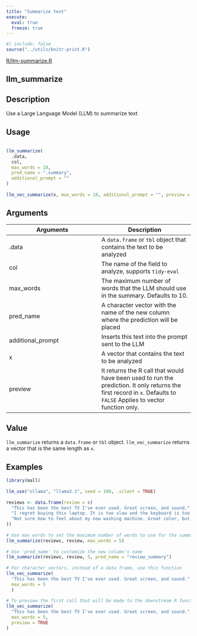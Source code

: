 ```yaml
---
title: "Summarize text"
execute:
  eval: true
  freeze: true
---
```


```r
#| include: false
source("../utils/knitr-print.R")
```

[R/llm-summarize.R](https://github.com/edgararuiz/mall/blob/main/R/llm-summarize.R)

## llm_summarize

## Description
 Use a Large Language Model (LLM) to summarize text 


## Usage
```r
 
llm_summarize( 
  .data, 
  col, 
  max_words = 10, 
  pred_name = ".summary", 
  additional_prompt = "" 
) 
 
llm_vec_summarize(x, max_words = 10, additional_prompt = "", preview = FALSE) 
```

## Arguments
|Arguments|Description|
|---|---|
| .data | A `data.frame` or `tbl` object that contains the text to be analyzed |
| col | The name of the field to analyze, supports `tidy-eval` |
| max_words | The maximum number of words that the LLM should use in the summary. Defaults to 10. |
| pred_name | A character vector with the name of the new column where the prediction will be placed |
| additional_prompt | Inserts this text into the prompt sent to the LLM |
| x | A vector that contains the text to be analyzed |
| preview | It returns the R call that would have been used to run the prediction. It only returns the first record in `x`. Defaults to `FALSE` Applies to vector function only. |



## Value
 `llm_summarize` returns a `data.frame` or `tbl` object. `llm_vec_summarize` returns a vector that is the same length as `x`. 


## Examples
```r
 
library(mall)  
 
llm_use("ollama", "llama3.1", seed = 100, .silent = TRUE)  
 
reviews <- data.frame(review = c(  
  "This has been the best TV I've ever used. Great screen, and sound.",  
  "I regret buying this laptop. It is too slow and the keyboard is too noisy",  
  "Not sure how to feel about my new washing machine. Great color, but hard to figure"  
))  
 
# Use max_words to set the maximum number of words to use for the summary 
llm_summarize(reviews, review, max_words = 5)  
 
# Use 'pred_name' to customize the new column's name  
llm_summarize(reviews, review, 5, pred_name = "review_summary")  
 
# For character vectors, instead of a data frame, use this function  
llm_vec_summarize( 
  "This has been the best TV I've ever used. Great screen, and sound.", 
  max_words = 5 
  )  
 
# To preview the first call that will be made to the downstream R function 
llm_vec_summarize( 
  "This has been the best TV I've ever used. Great screen, and sound.", 
  max_words = 5,  
  preview = TRUE 
)  
 
```


